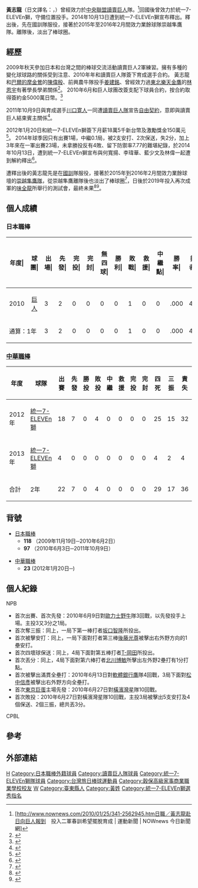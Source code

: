 {{Other uses list|台灣職業棒球運動員|香港《警訊》節目的特約男演員|黃志龍 (香港)}}

{{Infobox CPBL player|
bgcolor1=#004400|
bgcolor2=orange|
textcolor1=#FFFFFF|
textcolor2=#FFFFFF|
name=黄志龍|
image=YG-Chih-Lung-Huang20100829.jpg|
width=|
position=投手|
team=統一7-ELEVEn獅|
number=23|
bats=右|
throws=右
|birthdate={{birth_date_and_age|1989|2|22|mf=y}}|
birthplace= {{TWN}}[[台東縣|台東縣]] |
debutdate=4月4日|
debutyear=2012年|
debutteam=統一獅|
statyear= 2013年8月3日|
stat1label=勝投－敗投|
stat1value=0—4|
stat2label=[[防禦率|防禦率]]|
stat2value= 7.42|
stat3label=[[三振|奪三振]]|
stat3value=17|
teams=<nowiki></nowiki>
* 私立穀保高級家事商業職業学校
* 國立體育大學
[[NPB|NPB]]
* [[讀賣巨人|讀賣巨人]] (2010年 ─ 2011年)
[[CPBL|CPBL]]
* [[統一7-ELEVEn獅|統一7-ELEVEn獅]] (2012年 ─2014年10月13日)
}}
'''黃志龍'''（日文譯名：{{lang|ja|ファン・ツーロン}}，{{bd|1989年|2月22日|||CatIdx=Huang黃志龍}}）曾經效力於[[中央聯盟|中央聯盟]][[讀賣巨人|讀賣巨人]]隊。<ref>[http://www.nownews.com/2010/01/25/341-2562945.htm日職／黃志龍赴日向巨人報到　投入二軍春訓希望擺脫育成 | 運動新聞 | NOWnews 今日新聞網]</ref>回國後曾效力於統一7-ELEVEn獅，守備位置投手。2014年10月13日遭到統一7-ELEVEn獅宣布釋出。釋出後，先在國訓隊服役，接著於2015年至2016年2月間效力業餘球隊崇越隼鷹隊。離隊後，淡出了棒球圈。

==經歷==
2009年秋天參加日本和台灣之間的棒球交流活動讀賣巨人2軍練習。擁有多種的變化球球路的關係受到注意、2010年年和讀賣巨人隊簽下育成選手合約。
黃志龍和[[巴爾的摩金鶯|巴爾的摩金鶯]]的[[陳偉殷|陳偉殷]]、前興農牛隊投手[[姜建銘|姜建銘]]、曾經效力過[[東北樂天金鷹|東北樂天金鷹]]的[[林恩宇|林恩宇]]有著學長學弟關係<ref>{{cite news|url=https://sports.ltn.com.tw/news/paper/136651|title=黃志龍催150 青棒速球王|publisher=自由時報|author=吳清正|date=2007-06-20|accessdate=2019-06-16}}</ref>。
2010年6月和巨人球團改簽支配下球員合約，按合約取得簽約金5000萬日幣。<ref>{{Cite web |url=https://sports.ettoday.net/news/415645 |title=存档副本 |access-date=2019-07-04 |archive-date=2019-07-04 |archive-url=https://web.archive.org/web/20190704100944/https://sports.ettoday.net/news/415645 |dead-url=no }}</ref>

2011年10月9日與育成選手[[川口寛人|川口寛人]]一同遭[[讀賣巨人隊|讀賣巨人隊]]宣告[[自由契約|自由契約]]，意即與讀賣巨人結束賓主關係<ref>{{cite news|url=https://sports.ltn.com.tw/news/paper/530266|title=日職戰力外名單 黃志龍上榜|publisher=自由時報|author=林世民|date=2011-10-10|accessdate=2019-06-16}}</ref>。

2012年1月20日和統一7-ELEVEn獅簽下月薪18萬5千新台幣及激勵獎金150萬元<ref>{{cite news|url=https://www.ettoday.net/news/20120120/20744.htm#ixzz5qz8E8quB|2=ETtoday on Facebook|title=中職／黃志龍加盟統一　月薪18.5萬、激勵獎金150萬|publisher=ETtoday|author=體育中心／綜合報導|date=2012-01-20|accessdate=2019-06-16|archive-date=2015-05-14|archive-url=https://web.archive.org/web/20150514161321/http://www.ettoday.net/news/20120120/20744.htm#ixzz5qz8E8quB|dead-url=no}}</ref>。
2014年球季因只有出賽1場，中繼0.1局，被2支安打、2次保送，失2分，加上3年來在一軍出賽23場，未拿勝投反有4敗、留下防禦率7.77的難堪紀錄，於2014年10月13日，遭到統一7-ELEVEn獅宣布與何寬揚、李瑋華、藍少文及林偉一起遭到解約釋出<ref>{{cite news|url=http://www.ettoday.net/news/20141013/412838.htm#ixzz3G1mXC07p|title=中職／季後首波釋出！　統一解約黃志龍、李瑋華等5球員|publisher=ETtoday|author=歐建智|date=2014-10-13|accessdate=2019-06-16|archive-date=2015-01-10|archive-url=https://web.archive.org/web/20150110111402/http://www.ettoday.net/news/20141013/412838.htm#ixzz3G1mXC07p|dead-url=no}}</ref>。

遭釋出後的黃志龍先是在[[國訓|國訓]]隊服役，接著於2015年到2016年2月間效力業餘球壇的[[崇越隼鷹隊|崇越隼鷹隊]]，從崇越隼鷹離隊後也淡出了棒球圈<ref>{{cite news|url=https://sports.ettoday.net/news/1467298|title=中職／投球協調性仍在　黃志龍珍惜最後機會|author=陳立勳|date=2019-06-14|accessdate=2019-06-16|archive-date=2020-09-19|archive-url=https://web.archive.org/web/20200919084122/https://sports.ettoday.net/news/1467298|dead-url=no}}</ref>，日後於2019年投入再次成軍的[[味全龍|味全龍]]所舉行的測試會，最終未果<ref>{{cite news|url=https://sports.ettoday.net/news/1467216|title=中職／味全龍測試會今展開　162人參加至少推薦20人選秀|publisher=ETtoday|author=體育中心／綜合報導|date=2019-06-14|accessdate=2020-09-02}}</ref><ref>{{cite news|url=https://sports.ltn.com.tw/news/breakingnews/2825317|title=中職》新人測試會通過名單出爐！ 58人史上最多|publisher=自由時報|author=林宥辰|date=2019-06-14|accessdate=2020-09-02|archive-date=2021-02-27|archive-url=https://web.archive.org/web/20210227050848/https://sports.ltn.com.tw/news/breakingnews/2825317|dead-url=no}}</ref>。

==個人成績==
===日本職棒===
{| class="wikitable" style="text-align:right; font-size:small"
|-bgcolor="#efefef"
!年度|!!球團|!!出場|!!先發|!!完投|!!完封|!!無四球|!!勝利|!!敗戰|!!救援|!!中繼點|!!勝率|!!打者|!!投球<br>局數|!!被<br>安<br>打|!!被全壘打|!!保送|!!敬遠|!!觸身球|!!三<br>振<br>數|!!暴投|!!犯規|!!失分|!!自<br>責<br>分|!!防<br>禦<br>率|!!WHIP
|-
|style="text-align:center"|2010
|rowspan="1" style="text-align:center"|[[讀賣巨人|巨人]]
|3||2||0||0||0||0||1||0||0||.000||43||7.2||13||1||6||1||0||6||1||0||9||9||10.57||2.50
|-
!colspan="2"|通算：1年
|3||2||0||0||0||0||1||0||0||.000||43||7.2||13||1||6||1||0||6||1||0||9||9||10.57||2.50
|}


===[[中華職棒|中華職棒]]===
{|border=1 width="800px"
|- align="center"
!年度||球隊||出賽||先發||勝投||敗投||中繼||救援||完投||完封||四死||三振||責失||投球局數||防禦率
|- align=center
|2012年||[[統一7-ELEVEn獅|統一7-ELEVEn獅]]|| 18 || 7 || 0 || 4 || 0 || 0 || 0 || 0 || 25 || 15 || 32 || 40.1 || 7.14
|- align=center
|2013年||[[統一7-ELEVEn獅|統一7-ELEVEn獅]]|| 4 || 0 || 0 || 0 || 0 || 0 || 0 || 0 || 4 || 2 || 4 || 3.1 || 10.80
|- align=center style="color:black; background-color:green" align=middle
!合計!! 2年 !! 22 || 7 || 0 || 4 || 0 || 0 || 0 || 0 || 29 || 17 || 36 || 43.2 || 7.42
|}

==背號==
*[[日本職棒|日本職棒]]
** '''118''' （2009年11月19日─2010年6月2日）
** '''97''' （2010年6月3日─2011年10月9日）


*[[中華職棒|中華職棒]]
**'''23''' (2012年1月20日─)




== 個人紀錄 ==
NPB
*首次出賽、首次先發：2010年6月9日對[[歐力士野牛|歐力士野牛]]隊3回戰，以先發投手上場。主投3又3分之1局。
*首次奪三振：同上，一局下第一棒打者[[坂口智隆|坂口智隆]]所投出。
*首次被擊安打：同上，一局下面對打者第三棒[[後藤光尊|後藤光尊]]被擊出右外野方向的1壘安打。
*首次四壞球保送：同上，4局下面對第五棒打者[[T-岡田|T-岡田]]所投出。
*首次丟分：同上，4局下面對第六棒打者[[北川博敏|北川博敏]]所擊出左外野2壘打有1分打點。
*首次被擊出滿貫全壘打：2010年6月13日對[[軟體銀行鷹|軟體銀行鷹]]隊4回戰，3局下面對[[松中信彥|松中信彥]]被擊出右外野方向全壘打。
*首次[[東京巨蛋|東京巨蛋]]主場先發：2010年6月27日對[[橫濱灣星|橫濱灣星]]隊10回戰。
*首次敗投：2010年6月27日對橫濱灣星隊10回戰，主投3局被擊出5支安打及4個保送、2個三振，總共丟3分。
CPBL



==參考==
<div class="references-small">
<references />
</div>



==外部連結==
{{台灣棒球維基館}}
{{中華職棒球員資料|id=R397|name=黃志龍}}

{{讀賣巨人球團名單2010}}
{{統一7-ELEVEn獅隊球員名單}}
{{2010年第十七屆洲際杯棒球賽中華成棒代表隊}}
{{DEFAULTSORT:Huang}}
[[Category:台灣原住民棒球運動員|H]]
[[Category:日本職棒外籍球員|Category:日本職棒外籍球員]]
[[Category:讀賣巨人隊球員|Category:讀賣巨人隊球員]]
[[Category:統一7-ELEVEn獅隊球員|Category:統一7-ELEVEn獅隊球員]]
[[Category:台灣旅日棒球運動員|Category:台灣旅日棒球運動員]]
[[Category:穀保高級家事商業職業學校校友|Category:穀保高級家事商業職業學校校友]]
[[Category:國立體育大學校友|W]]
[[Category:臺東縣人|Category:臺東縣人]]
[[Category:黃姓|Category:黃姓]]
[[Category:統一7-ELEVEn獅選秀指名|Category:統一7-ELEVEn獅選秀指名]]